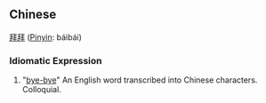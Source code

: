==Chinese==
[[拜]][[拜]] ([[Pinyin]]: báibái)

===Idiomatic Expression===
# "[[bye-bye]]" An English word transcribed into Chinese characters.  Colloquial.